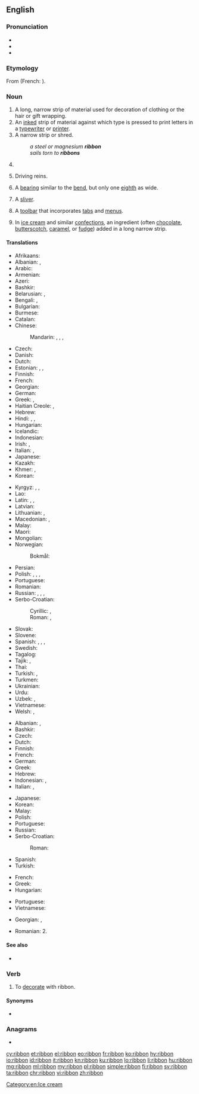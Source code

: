 ==English==
{{wikipedia}}

===Pronunciation===
* {{audio|en-us-ribbon.ogg|Audio (US)|lang=en}}
* {{IPA|/ˈɹɪbən/|lang=en}}
* {{rhymes|ɪbən|lang=en}}

===Etymology===
From {{etyl|fro|en}} {{m|fro|riban}} (French: {{m|fr|ruban}}).

===Noun===
{{en-noun}}

# A long, narrow strip of material used for decoration of clothing or the hair or gift wrapping.
# An [[inked]] strip of material against which type is pressed to print letters in a [[typewriter]] or [[printer]].
# A narrow strip or shred.
#: ''a steel or magnesium '''ribbon'''''
#: ''sails torn to '''ribbons'''''
# {{label|en|shipbuilding}} {{alternative form of|ribband|lang=en}}
# {{label|en|slang|dated|in the plural}} Driving reins.
#: {{rfquotek|London Athenaeum}}
# {{label|en|heraldry}} A [[bearing]] similar to the [[bend]], but only one [[eighth]] as wide.
# {{label|en|spinning}} A [[sliver]].
# {{label|en|computing|graphical user interface}} A [[toolbar]] that incorporates [[tab]]s and [[menu]]s.
# {{label|en|cooking}} In [[ice cream]] and similar [[confections]], an ingredient (often [[chocolate]], [[butterscotch]], [[caramel]], or [[fudge]]) added in a long narrow strip.

====Translations====
{{trans-top|long, narrow strip of material}}
* Afrikaans: {{t|af|lint}}
* Albanian: {{t+|sq|rrip|m}}, {{t|sq|fjongo|f}}
* Arabic: {{t|ar|شَرِيط|m}}
* Armenian: {{t+|hy|ժապավեն|sc=Armn}}
* Azeri: {{t+|az|lent}}
* Bashkir: {{t|ba|таҫма|sc=Cyrl}}
* Belarusian: {{t|be|сту́жка|f|sc=Cyrl}}, {{t|be|ле́нта|f|sc=Cyrl}}
* Bengali: {{t|bn|পটি|tr=paţi|sc=Beng}}, {{t|bn|ফিতা|tr=phita|sc=Beng}}
* Bulgarian: {{t+|bg|ле́нта|f|sc=Cyrl}}
* Burmese: {{t+|my|ဖဲကြိုး|sc=Mymr}}
* Catalan: {{t+|ca|cinta|f}}
* Chinese:
*: Mandarin: {{t+|cmn|絲帶|sc=Hani}}, {{t+|cmn|丝带|tr=sīdài|sc=Hani}}, {{t+|cmn|緞帶|sc=Hani}}, {{t+|cmn|缎带|tr=duàndài|sc=Hani}}
* Czech: {{t|cs|stuha|f}}
* Danish: {{t+|da|bånd|n}}
* Dutch: {{t+|nl|lint|n}}
* Estonian: {{t+|et|lint}}, {{t|et|pael}}, {{t+|et|riba}}
* Finnish: {{t+|fi|nauha}}
* French: {{t+|fr|ruban|m}}
* Georgian: {{t|ka|ლენტი|sc=Geor}}
* German: {{t+|de|Band|n}}
* Greek: {{t+|el|ταινία|f}}, {{t|el|κορδέλλα|f}}
* Haitian Creole: {{t|ht|tep}}, {{t|ht|riban}}
* Hebrew: {{t+|he|סֶרֶט|m|tr=séret}}
* Hindi: {{t|hi|फीता|sc=Deva}}, {{t|hi|फ़ीता|sc=Deva}}, {{t|hi|रिबन|sc=Deva}}
* Hungarian: {{t+|hu|szalag}}
* Icelandic: {{t-needed|is}}
* Indonesian: {{t+|id|pita}}
* Irish: {{t|ga|ribíneach|m}}, {{t|ga|ribín|m}}
* Italian: {{t+|it|nastro|m}}, {{t+|it|fettuccia|f}}
* Japanese: {{t+|ja|リボン|tr=ribon}}
* Kazakh: {{t|kk|таспа|sc=Cyrl}}
* Khmer: {{t|km|បដ្ដិកា|tr=patdeʔkaa|sc=Khmr}}, {{t+|km|បូ|tr=boo|sc=Khmr}}
* Korean: {{t+|ko|리본|sc=Hang}}
{{trans-mid}}
* Kyrgyz: {{t+|ky|лента|sc=Cyrl}}, {{t+|ky|тасма|sc=Cyrl}}, {{t+|ky|сызма|sc=Cyrl}}
* Lao: {{t+|lo|ໂບ|sc=Laoo}}
* Latin: {{t|la|clipeum|f}}, {{t|la|taenia|f}}, {{t|la|taeniola|f}}
* Latvian: {{t|lv|lente|f}}
* Lithuanian: {{t+|lt|juosta|f}}, {{t|lt|kaspinas|m}}
* Macedonian: {{t|mk|ле́нта|f|sc=Cyrl}}, {{t|mk|тра́ка|f|sc=Cyrl}}
* Malay: {{t|ms|pita}}
* Maori: {{t|mi|rīpene}}
* Mongolian: {{t+|mn|тууз|sc=Cyrl}}
* Norwegian:
*: Bokmål: {{t+|nb|bånd|n}}
* Persian: {{t+|fa|روبان|tr=rubân|sc=fa-Arab}}
* Polish: {{t+|pl|wstążka|f}}, {{t+|pl|wstęga|f}}, {{t+|pl|tasiemka|f}}, {{t+|pl|taśma|f}}
* Portuguese: {{t+|pt|fita|f}}
* Romanian: {{t+|ro|fundă|f}}
* Russian: {{t+|ru|ле́нта|f}}, {{t+|ru|бант|m}}, {{t+|ru|тесьма́|f}}, {{t+|ru|ба́нтик|m}}
* Serbo-Croatian:
*: Cyrillic: {{t|sh|врпца|f}}, {{t|sh|трака|f}}
*: Roman: {{t+|sh|vrpca|f}}, {{t+|sh|traka|f}}
* Slovak: {{t|sk|stuha|f}}
* Slovene: {{t|sl|trak|m}}
* Spanish: {{t+|es|cinta|f}}, {{t+|es|moño|m}}, {{t+|es|lazo|m}}, {{t+|es|galón|m}}
* Swedish: {{t+|sv|band|n}}
* Tagalog: {{t|tl|ribon}}
* Tajik: {{t+|tg|тасма|sc=Cyrl}}, {{t|tg|бант|sc=Cyrl}}
* Thai: {{t+|th|ริบบิ้น|tr=ríp-bîn|sc=Thai}}
* Turkish: {{t+|tr|kurdele}}, {{t+|tr|şerit}}
* Turkmen: {{t|tk|lenta}}
* Ukrainian: {{t|uk|стрі́чка|f|sc=Cyrl}}
* Urdu: {{t|ur|فیتا|tr=fītā|sc=ur-Arab}}
* Uzbek: {{t+|uz|lenta}}, {{t+|uz|tasma}}
* Vietnamese: {{t|vi|ruy-băng}}
* Welsh: {{t+|cy|rhuban}}, {{t|cy|rudan|f}}
{{trans-bottom}}

{{trans-top|inked ribbon}}
* Albanian: {{t|sq|fjongo|f}}, {{t+|sq|rrip|m}}
* Bashkir: {{t|ba|таҫма|sc=Cyrl}}
* Czech: {{t|cs|páska|f}}
* Dutch: {{t+|nl|lint|n}}
* Finnish: {{t|fi|värinauha}}
* French: {{t+|fr|ruban|m}}
* German: {{t|de|Farbband|n}}
* Greek: {{t+|el|ταινία|f}}
* Hebrew: {{t|he|סֶרֶט דְּיוֹ|m|tr=séret dyo|sc=Hebr}}
* Indonesian: {{t+|id|pita}}, {{t+|id|ban}}
* Italian: {{t+|it|nastro|m}}, {{t+|it|fettuccia|f}}
{{trans-mid}}
* Japanese: {{t+|ja|リボン|tr=ribon}}
* Korean: {{t+|ko|리본|sc=Hang}}
* Malay: {{t|ms|pita}}
* Polish: {{t+|pl|wstążka|f}}
* Portuguese: {{t+|pt|fita|f}}
* Russian: {{t+|ru|ле́нта|f}}
* Serbo-Croatian:
*: Roman: {{t+|sh|pantljika|f}}
* Spanish: {{t+|es|cinta|f}}
* Turkish: {{t+|tr|şerit}}
{{trans-bottom}}

{{trans-top|toolbar}}
* French: {{t-needed|fr}}
* Greek: {{t+|el|γραμμή εργαλείων|f}}
* Hungarian: {{t+|hu|menüszalag}}
{{trans-mid}}
* Portuguese: {{t|pt|faixa de opções|f}}
* Vietnamese: {{t-needed|vi}}
{{trans-bottom}}

{{checktrans-top}}
* Georgian: {{t-check|ka|ბაბთა}}, {{t-check|ka|ლენტი}}
{{trans-mid}}
* Romanian: 2. {{t-check|ro|ribon|n}}<!-- qv: http://dexonline.ro/definitie/ribon -->
{{trans-bottom}}

====See also====
* {{l|en|riband}}

===Verb===
{{en-verb}}

# To [[decorate]] with ribbon.

====Synonyms====
* {{l|en|beribbon}}

===Anagrams===
* {{l|en|robbin}}

[[Category:en:Ice cream]]

[[cy:ribbon]]
[[et:ribbon]]
[[el:ribbon]]
[[eo:ribbon]]
[[fr:ribbon]]
[[ko:ribbon]]
[[hy:ribbon]]
[[io:ribbon]]
[[id:ribbon]]
[[it:ribbon]]
[[kn:ribbon]]
[[ku:ribbon]]
[[lo:ribbon]]
[[li:ribbon]]
[[hu:ribbon]]
[[mg:ribbon]]
[[ml:ribbon]]
[[my:ribbon]]
[[pl:ribbon]]
[[simple:ribbon]]
[[fi:ribbon]]
[[sv:ribbon]]
[[ta:ribbon]]
[[chr:ribbon]]
[[vi:ribbon]]
[[zh:ribbon]]